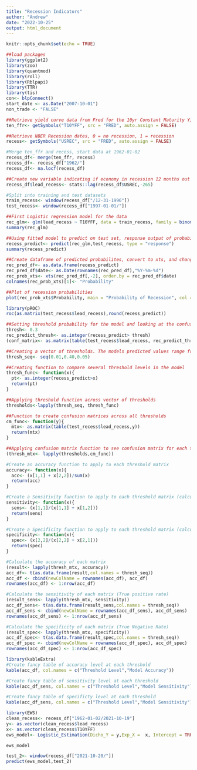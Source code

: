 ```yaml
---
title: "Recession Indicators"
author: "Andrew"
date: "2022-10-25"
output: html_document
---
```


```r
knitr::opts_chunk$set(echo = TRUE)
```

```r
##load packages
library(ggplot2)
library(zoo)
library(quantmod)
library(roll)
library(Rblpapi)
library(TTR)
library(tis)
con<- blpConnect()
start_date <- as.Date("2007-10-01")
non_trade <- "FALSE"
```


```r
##Retrieve yield curve data from Fred for the 10yr Constant Maturity Yield less the Fed Funds Rate
ten_ffr<- getSymbols("T10YFF", src = "FRED", auto.assign = FALSE)
```

```r
##Retrieve NBER Recession dates, 0 = no recession, 1 = recession
recess<- getSymbols("USREC", src = "FRED", auto.assign = FALSE)
```

```r
#Merge ten_ffr and recess, start data at 1962-01-02
recess_df<- merge(ten_ffr, recess)
recess_df<- recess_df["1962/"]
recess_df<- na.locf(recess_df)
```

```r
##Create new variable indicating if economy in recession 12 months out
recess_df$lead_recess<- stats::lag(recess_df$USREC,-265)
```

```r
#Split into training and test datasets
train_recess<- window(recess_df["/12-31-1996"])
test_recess<- window(recess_df["1997-01-01/"])
```


```r
##First Logistic regression model for the data
rec_glm<- glm(lead_recess ~ T10YFF, data = train_recess, family = binomial(link = "logit"))
summary(rec_glm)
```
```r
##Using fitted model to predict on test set, response output of probabilities from model
recess_predict<- predict(rec_glm,test_recess, type = "response")
summary(recess_predict)
```
```r
##Create dataframe of predicted probabilites, convert to xts, and change column name
rec_pred_df<- as.data.frame(recess_predict)
rec_pred_df$date<- as.Date(rownames(rec_pred_df),"%Y-%m-%d")
rec_prob_xts<- xts(rec_pred_df[,-2], order.by = rec_pred_df$date)
colnames(rec_prob_xts)[1]<- "Probability"
```

```r
##Plot of recession probabilities
plot(rec_prob_xts$Probability, main = "Probability of Recession", col = "#FFCC33")
```


```r
library(pROC)
roc(as.matrix(test_recess$lead_recess),round(recess_predict))
```

```r
##Setting threshold probability for the model and looking at the confusion matrix (Actual on side, predicted across top of matrix)
thresh<- 0.3
rec_predict_thresh<- as.integer(recess_predict> thresh)
(conf_matrix<- as.matrix(table(test_recess$lead_recess, rec_predict_thresh)))
```

```r
##Creating a vector of thresholds. The models predicted values range from 0.006 to 0.442
thresh_seq<- seq(0.01,0.40,0.05)
```

```r
##Creating function to compare several threshold levels in the model
thresh_func<- function(x){
  pt<- as.integer(recess_predict>x)
  return(pt)
}
```

```r
##Applying threshold function across vector of thresholds
thresholds<-lapply(thresh_seq, thresh_func)
```


```r
##Function to create confusion matrices across all thresholds
cm_func<- function(y){
  mtx<- as.matrix(table(test_recess$lead_recess,y))
  return(mtx)
}
```

```r
##Applying confusion matrix function to see confusion matrix for each threshold 
(thresh_mtx<- lapply(thresholds,cm_func))
```

```r
#Create an accuracy function to apply to each threshold matrix
accuracy<- function(x){
  acc<- (x[1,1] + x[2,2])/sum(x)
  return(acc)
}
```

```r
#Create a Sensitivity function to apply to each threshold matrix (calculates percent of predicting true positives to all true positives and negatives)
sensitivity<- function(x){
  sens<- (x[1,1]/(x[1,1] + x[1,2]))
  return(sens)
}
```

```r
#Create a Specificity function to apply to each threshold matrix (calculates percent of predicting true negatives to sum of true positives and false positives)
specificity<- function(x){
  spec<- (x[2,2]/(x[2,2] + x[2,1]))
  return(spec)
}
```


```r
#Calculate the accuracy of each matrix
(result<- lapply(thresh_mtx, accuracy))
acc_df<- t(as.data.frame(result,col.names = thresh_seq))
acc_df <- cbind(newColName = rownames(acc_df), acc_df)
rownames(acc_df) <- 1:nrow(acc_df)
```

```r
#Calculate the sensitivity of each matrix (True positive rate)
(result_sens<- lapply(thresh_mtx, sensitivity))
acc_df_sens<- t(as.data.frame(result_sens,col.names = thresh_seq))
acc_df_sens <- cbind(newColName = rownames(acc_df_sens), acc_df_sens)
rownames(acc_df_sens) <- 1:nrow(acc_df_sens)
```

```r
#Calculate the specificity of each matrix (True Negative Rate)
(result_spec<- lapply(thresh_mtx, specificity))
acc_df_spec<- t(as.data.frame(result_spec,col.names = thresh_seq))
acc_df_spec <- cbind(newColName = rownames(acc_df_spec), acc_df_spec)
rownames(acc_df_spec) <- 1:nrow(acc_df_spec)
```


```r
library(kableExtra)
#Create fancy table of accuracy level at each threshold
kable(acc_df, col.names = c("Threshold Level","Model Accuracy"))
```



```r
#Create fancy table of sensitivity level at each threshold
kable(acc_df_sens, col.names = c("Threshold Level","Model Sensitivity"))
```

```r
#Create fancy table of specificty level at each threshold
kable(acc_df_sens, col.names = c("Threshold Level","Model Sensitivity"))
```

```r
library(EWS)
clean_recess<- recess_df["1962-01-02/2021-10-19"]
y<- as.vector(clean_recess$lead_recess)
x<- as.vector(clean_recess$T10YFF)
ews_model<- Logistic_Estimation(Dicho_Y = y,Exp_X =  x, Intercept = TRUE, Nb_Id = 1, Lag = 1, type_model = 1)
```

```r
ews_model
```
```r
test_2<- window(recess_df["2021-10-20/"])
predict(ews_model,test_2)
```


